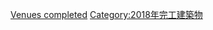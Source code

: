 {{10years|21世紀|完工公園|2018|各年份完工公園}}



[[Category:2018年公園|Venues completed]]
[[Category:2018年完工建築物|Category:2018年完工建築物]]